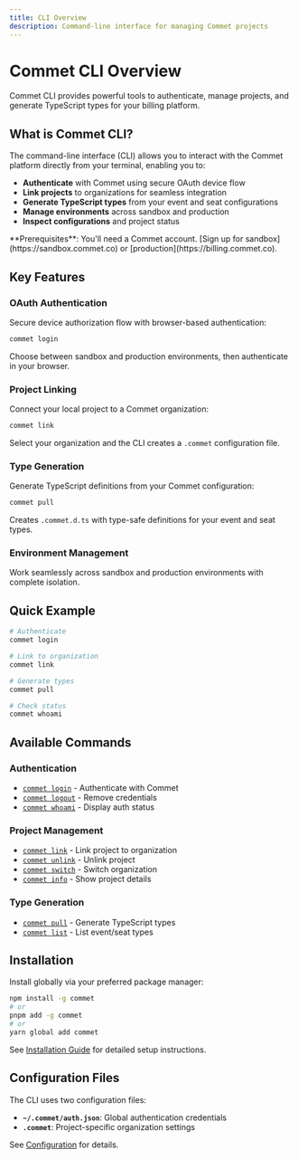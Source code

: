 ```yaml
---
title: CLI Overview
description: Command-line interface for managing Commet projects
---
```



# Commet CLI Overview

Commet CLI provides powerful tools to authenticate, manage projects, and generate TypeScript types for your billing platform.

## What is Commet CLI?

The command-line interface (CLI) allows you to interact with the Commet platform directly from your terminal, enabling you to:

- **Authenticate** with Commet using secure OAuth device flow
- **Link projects** to organizations for seamless integration
- **Generate TypeScript types** from your event and seat configurations
- **Manage environments** across sandbox and production
- **Inspect configurations** and project status

<Callout type="info">
**Prerequisites**: You'll need a Commet account. [Sign up for sandbox](https://sandbox.commet.co) or [production](https://billing.commet.co).
</Callout>

## Key Features

### OAuth Authentication

Secure device authorization flow with browser-based authentication:

```bash
commet login
```

Choose between sandbox and production environments, then authenticate in your browser.

### Project Linking

Connect your local project to a Commet organization:

```bash
commet link
```

Select your organization and the CLI creates a `.commet` configuration file.

### Type Generation

Generate TypeScript definitions from your Commet configuration:

```bash
commet pull
```

Creates `.commet.d.ts` with type-safe definitions for your event and seat types.

### Environment Management

Work seamlessly across sandbox and production environments with complete isolation.

## Quick Example

```bash
# Authenticate
commet login

# Link to organization
commet link

# Generate types
commet pull

# Check status
commet whoami
```

## Available Commands

### Authentication
- [`commet login`](/docs/library/cli/commands#commet-login) - Authenticate with Commet
- [`commet logout`](/docs/library/cli/commands#commet-logout) - Remove credentials
- [`commet whoami`](/docs/library/cli/commands#commet-whoami) - Display auth status

### Project Management
- [`commet link`](/docs/library/cli/commands#commet-link) - Link project to organization
- [`commet unlink`](/docs/library/cli/commands#commet-unlink) - Unlink project
- [`commet switch`](/docs/library/cli/commands#commet-switch) - Switch organization
- [`commet info`](/docs/library/cli/commands#commet-info) - Show project details

### Type Generation
- [`commet pull`](/docs/library/cli/commands#commet-pull) - Generate TypeScript types
- [`commet list`](/docs/library/cli/commands#commet-list) - List event/seat types

## Installation

Install globally via your preferred package manager:

```bash
npm install -g commet
# or
pnpm add -g commet
# or
yarn global add commet
```

See [Installation Guide](/docs/library/cli/installation) for detailed setup instructions.

## Configuration Files

The CLI uses two configuration files:

- **`~/.commet/auth.json`**: Global authentication credentials
- **`.commet`**: Project-specific organization settings

See [Configuration](/docs/library/cli/configuration) for details.